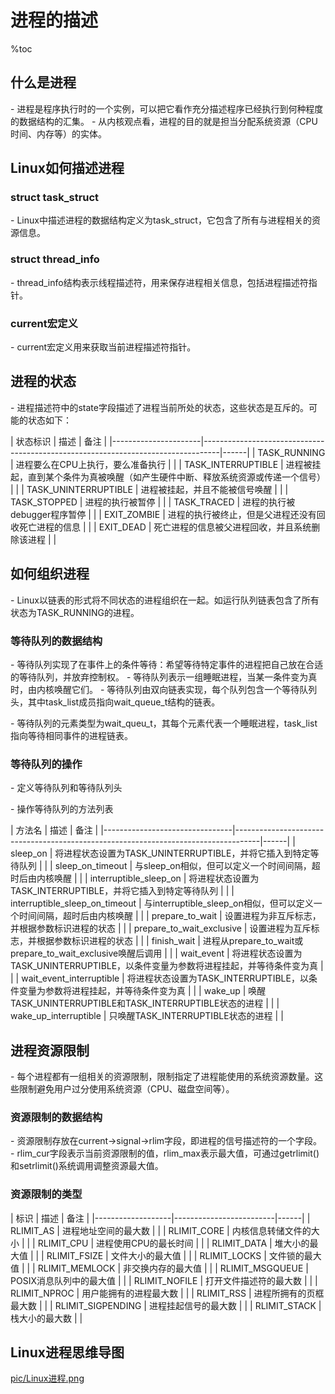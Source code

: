 = 进程的描述 =

%toc

== 什么是进程 ==
- 进程是程序执行时的一个实例，可以把它看作充分描述程序已经执行到何种程度的数据结构的汇集。
- 从内核观点看，进程的目的就是担当分配系统资源（CPU时间、内存等）的实体。

== Linux如何描述进程 ==

=== struct task_struct ===
- Linux中描述进程的数据结构定义为task_struct，它包含了所有与进程相关的资源信息。

{{{class="brush:c"
struct task_struct {
	volatile long state;	/* -1 unrunnable, 0 runnable, >0 stopped */
	void *stack;
	
	struct list_head tasks;
	struct mm_struct *mm, *active_mm;
	
	struct task_struct *parent;         /* recipient of SIGCHLD, wait4() reports */
	struct list_head children;	        /* list of my children */
	struct list_head sibling;	        /* linkage in my parent's children list */
	struct task_struct *group_leader;	/* threadgroup leader */

    int exit_state;
	int exit_code, exit_signal;
	
    struct fs_struct *fs;
    /* open file information */
	struct files_struct *files;
    /* namespaces */
	struct nsproxy *nsproxy;
    /* signal handlers */
	struct signal_struct *signal;
	struct sighand_struct *sighand;
	
    ......
}
}}}

=== struct thread_info ===
- thread_info结构表示线程描述符，用来保存进程相关信息，包括进程描述符指针。

{{{class="brush:c"
struct thread_info {
	struct pcb_struct	pcb;		/* palcode state */

	struct task_struct	*task;		/* main task structure */
	unsigned int		flags;		/* low level flags */
	unsigned int		ieee_state;	/* see fpu.h */

	struct exec_domain	*exec_domain;	/* execution domain */
	mm_segment_t		addr_limit;	    /* thread address space */
	unsigned		    cpu;		    /* current CPU */
	int			        preempt_count;  /* 0 => preemptable, <0 => BUG */

	int bpt_nsaved;
	unsigned long bpt_addr[2];		    /* breakpoint handling  */
	unsigned int bpt_insn[2];

	struct restart_block	restart_block;
};

/*
 * Macros/functions for gaining access to the thread information structure.
 */
#define INIT_THREAD_INFO(tsk)			    \
{						                    \
	.task		= &tsk,			            \
	.exec_domain	= &default_exec_domain,	\
	.addr_limit	= KERNEL_DS,		        \
	.preempt_count	= INIT_PREEMPT_COUNT,	\
	.restart_block = {			            \
		.fn = do_no_restart_syscall,	    \
	},					                    \
}
}}}

=== current宏定义 ===
- current宏定义用来获取当前进程描述符指针。

{{{class="brush:c"
#define get_current()	(current_thread_info()->task)
#define current		    get_current()
}}}

== 进程的状态 ==
- 进程描述符中的state字段描述了进程当前所处的状态，这些状态是互斥的。可能的状态如下：

| 状态标识             | 描述                                                                             | 备注 |
|----------------------|----------------------------------------------------------------------------------|------|
| TASK_RUNNING         | 进程要么在CPU上执行，要么准备执行                                                |      |
| TASK_INTERRUPTIBLE   | 进程被挂起，直到某个条件为真被唤醒（如产生硬件中断、释放系统资源或传递一个信号） |      |
| TASK_UNINTERRUPTIBLE | 进程被挂起，并且不能被信号唤醒                                                   |      |
| TASK_STOPPED         | 进程的执行被暂停                                                                 |      |
| TASK_TRACED          | 进程的执行被debugger程序暂停                                                     |      |
| EXIT_ZOMBIE          | 进程的执行被终止，但是父进程还没有回收死亡进程的信息                             |      |
| EXIT_DEAD            | 死亡进程的信息被父进程回收，并且系统删除该进程                                   |      |

== 如何组织进程 ==
- Linux以链表的形式将不同状态的进程组织在一起。如运行队列链表包含了所有状态为TASK_RUNNING的进程。

=== 等待队列的数据结构 ===
- 等待队列实现了在事件上的条件等待：希望等待特定事件的进程把自己放在合适的等待队列，并放弃控制权。
- 等待队列表示一组睡眠进程，当某一条件变为真时，由内核唤醒它们。
- 等待队列由双向链表实现，每个队列包含一个等待队列头，其中task_list成员指向wait_queue_t结构的链表。

{{{class="brush:c"
struct __wait_queue_head {
	spinlock_t lock;
	struct list_head task_list;
};
typedef struct __wait_queue_head wait_queue_head_t;
}}}

- 等待队列的元素类型为wait_queu_t，其每个元素代表一个睡眠进程，task_list指向等待相同事件的进程链表。

{{{class="brush:c"
struct __wait_queue {
	unsigned int flags;
#define WQ_FLAG_EXCLUSIVE	0x01
	void *private;
	wait_queue_func_t func;
	struct list_head task_list;
};
typedef struct __wait_queue wait_queue_t;
}}}

=== 等待队列的操作 ===
- 定义等待队列和等待队列头

{{{class="brush:c"
#define __WAITQUEUE_INITIALIZER(name, tsk) {		\
	.private	= tsk,						        \
	.func		= default_wake_function,			\
	.task_list	= { NULL, NULL } }

#define DECLARE_WAITQUEUE(name, tsk)					\
	wait_queue_t name = __WAITQUEUE_INITIALIZER(name, tsk)

#define __WAIT_QUEUE_HEAD_INITIALIZER(name) {			\
	.lock		= __SPIN_LOCK_UNLOCKED(name.lock),		\
	.task_list	= { &(name).task_list, &(name).task_list } }

#define DECLARE_WAIT_QUEUE_HEAD(name)                   \
	wait_queue_head_t name = __WAIT_QUEUE_HEAD_INITIALIZER(name)
}}}

- 操作等待队列的方法列表

| 方法名                         | 描述                                                                               | 备注 |
|--------------------------------|------------------------------------------------------------------------------------|------|
| sleep_on                       | 将进程状态设置为TASK_UNINTERRUPTIBLE，并将它插入到特定等待队列                     |      |
| sleep_on_timeout               | 与sleep_on相似，但可以定义一个时间间隔，超时后由内核唤醒                           |      |
| interruptible_sleep_on         | 将进程状态设置为TASK_INTERRUPTIBLE，并将它插入到特定等待队列                       |      |
| interruptible_sleep_on_timeout | 与interruptible_sleep_on相似，但可以定义一个时间间隔，超时后由内核唤醒             |      |
| prepare_to_wait                | 设置进程为非互斥标志，并根据参数标识进程的状态                                     |      |
| prepare_to_wait_exclusive      | 设置进程为互斥标志，并根据参数标识进程的状态                                       |      |
| finish_wait                    | 进程从prepare_to_wait或prepare_to_wait_exclusive唤醒后调用                         |      |
| wait_event                     | 将进程状态设置为TASK_UNINTERRUPTIBLE，以条件变量为参数将进程挂起，并等待条件变为真 |      |
| wait_event_interruptible       | 将进程状态设置为TASK_INTERRUPTIBLE，以条件变量为参数将进程挂起，并等待条件变为真   |      |
| wake_up                        | 唤醒TASK_UNINTERRUPTIBLE和TASK_INTERRUPTIBLE状态的进程                             |      |
| wake_up_interruptible          | 只唤醒TASK_INTERRUPTIBLE状态的进程                                                 |      |

== 进程资源限制 ==
- 每个进程都有一组相关的资源限制，限制指定了进程能使用的系统资源数量。这些限制避免用户过分使用系统资源（CPU、磁盘空间等）。

=== 资源限制的数据结构 ===
- 资源限制存放在current->signal->rlim字段，即进程的信号描述符的一个字段。
- rlim_cur字段表示当前资源限制的值，rlim_max表示最大值，可通过getrlimit()和setrlimit()系统调用调整资源最大值。

{{{class="brush:c"
struct rlimit {
	unsigned long	rlim_cur;
	unsigned long	rlim_max;
};
}}}

=== 资源限制的类型 ===

| 标识              | 描述                    | 备注 |
|-------------------|-------------------------|------|
| RLIMIT_AS         | 进程地址空间的最大数    |      |
| RLIMIT_CORE       | 内核信息转储文件的大小  |      |
| RLIMIT_CPU        | 进程使用CPU的最长时间   |      |
| RLIMIT_DATA       | 堆大小的最大值          |      |
| RLIMIT_FSIZE      | 文件大小的最大值        |      |
| RLIMIT_LOCKS      | 文件锁的最大值          |      |
| RLIMIT_MEMLOCK    | 非交换内存的最大值      |      |
| RLIMIT_MSGQUEUE   | POSIX消息队列中的最大值 |      |
| RLIMIT_NOFILE     | 打开文件描述符的最大数  |      |
| RLIMIT_NPROC      | 用户能拥有的进程最大数  |      |
| RLIMIT_RSS        | 进程所拥有的页框最大数  |      |
| RLIMIT_SIGPENDING | 进程挂起信号的最大数    |      |
| RLIMIT_STACK      | 栈大小的最大数          |      |

== Linux进程思维导图 ==
[[pic/Linux进程.png]]
